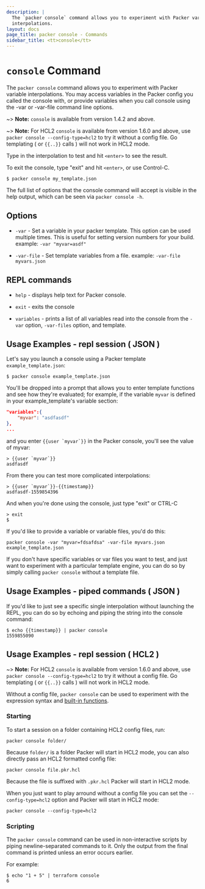 ```yaml
---
description: |
  The `packer console` command allows you to experiment with Packer variable
  interpolations.
layout: docs
page_title: packer console - Commands
sidebar_title: <tt>console</tt>
---
```


# `console` Command

The `packer console` command allows you to experiment with Packer variable
interpolations. You may access variables in the Packer config you called the
console with, or provide variables when you call console using the -var or
-var-file command line options.

~> **Note:** `console` is available from version 1.4.2 and above.

~> **Note:** For HCL2 `console` is available from version 1.6.0 and above, use
`packer console --config-type=hcl2` to try it without a config file. Go
templating ( or `{{..}}` calls ) will not work in HCL2 mode.

Type in the interpolation to test and hit `<enter>` to see the result.

To exit the console, type "exit" and hit `<enter>`, or use Control-C.

```shell
$ packer console my_template.json
```

The full list of options that the console command will accept is visible in the
help output, which can be seen via `packer console -h`.

## Options

- `-var` - Set a variable in your packer template. This option can be used
  multiple times. This is useful for setting version numbers for your build.
  example: `-var "myvar=asdf"`

- `-var-file` - Set template variables from a file.
  example: `-var-file myvars.json`

## REPL commands

- `help` - displays help text for Packer console.

- `exit` - exits the console

- `variables` - prints a list of all variables read into the console from the
  `-var` option, `-var-files` option, and template.

## Usage Examples - repl session ( JSON )

Let's say you launch a console using a Packer template `example_template.json`:

```shell
$ packer console example_template.json
```

You'll be dropped into a prompt that allows you to enter template functions and
see how they're evaluated; for example, if the variable `myvar` is defined in
your example_template's variable section:

```json
"variables":{
	"myvar": "asdfasdf"
},
...
```

and you enter `` {{user `myvar`}} `` in the Packer console, you'll see the value of
myvar:

```shell
> {{user `myvar`}}
asdfasdf
```

From there you can test more complicated interpolations:

```shell
> {{user `myvar`}}-{{timestamp}}
asdfasdf-1559854396
```

And when you're done using the console, just type "exit" or CTRL-C

```shell
> exit
$
```

If you'd like to provide a variable or variable files, you'd do this:

```shell
packer console -var "myvar=fdsafdsa" -var-file myvars.json example_template.json
```

If you don't have specific variables or var files you want to test, and just
want to experiment with a particular template engine, you can do so by simply
calling `packer console` without a template file.

## Usage Examples - piped commands ( JSON )

If you'd like to just see a specific single interpolation without launching
the REPL, you can do so by echoing and piping the string into the console
command:

```shell
$ echo {{timestamp}} | packer console
1559855090
```

## Usage Examples - repl session ( HCL2 )

~> **Note:** For HCL2 `console` is available from version 1.6.0 and above, use
`packer console --config-type=hcl2` to try it without a config file. Go
templating ( or `{{..}}` calls ) will not work in HCL2 mode.

Without a config file, `packer console` can be used to experiment with the
expression syntax and [built-in functions](/docs/from-1.5/functions).

### Starting

To start a session on a folder containing HCL2 config files, run:

```shell-session
packer console folder/
```

Because `folder/` is a folder Packer will start in HCL2 mode, you can also
directly pass an HCL2 formatted config file: 

```shell-session
packer console file.pkr.hcl
```

Because the file is suffixed with `.pkr.hcl` Packer will start in HCL2 mode.

When you just want to play arround without a config file you can set the
`--config-type=hcl2` option and Packer will start in HCL2 mode:

```shell-session
packer console --config-type=hcl2
```

### Scripting

The `packer console` command can be used in non-interactive scripts by piping
newline-separated commands to it. Only the output from the final command is
printed unless an error occurs earlier.

For example:

```shell-session
$ echo "1 + 5" | terraform console
6
```